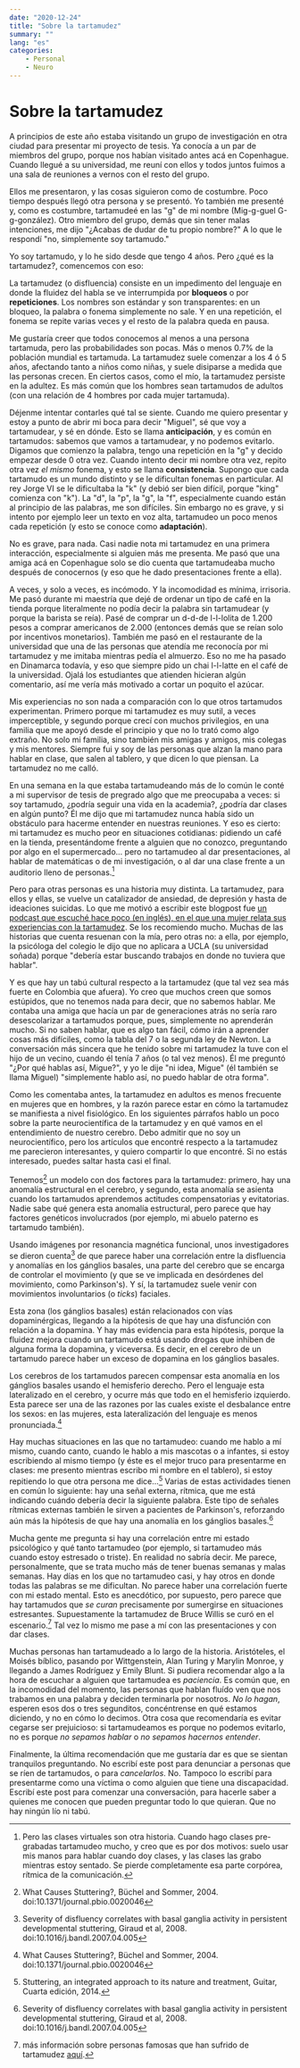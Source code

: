 ```yaml
---
date: "2020-12-24"
title: "Sobre la tartamudez"
summary: ""
lang: "es"
categories:
    - Personal
    - Neuro
---
```

# Sobre la tartamudez

A principios de este año estaba visitando un grupo de investigación en otra ciudad para presentar mi proyecto de tesis. Ya conocía a un par de miembros del grupo, porque nos habían visitado antes acá en Copenhague. Cuando llegué a su universidad, me reuní con ellos y todos juntos fuimos a una sala de reuniones a vernos con el resto del grupo.

Ellos me presentaron, y las cosas siguieron como de costumbre. Poco tiempo después llegó otra persona y se presentó. Yo también me presenté y, como es costumbre, tartamudeé en las "g" de mi nombre (Mig-g-guel G-g-gonzález). Otro miembro del grupo, demás que sin tener malas intenciones, me dijo "¿Acabas de dudar de tu propio nombre?" A lo que le respondí "no, simplemente soy tartamudo."

Yo soy tartamudo, y lo he sido desde que tengo 4 años. Pero ¿qué es la tartamudez?, comencemos con eso:

La tartamudez (o disfluencia) consiste en un impedimento del lenguaje en donde la fluidez del habla se ve interrumpida por **bloqueos** o por **repeticiones**. Los nombres son estándar y son transparentes: en un bloqueo, la palabra o fonema simplemente no sale. Y en una repetición, el fonema se repite varias veces y el resto de la palabra queda en pausa. 

Me gustaría creer que todos conocemos al menos a una persona tartamuda, pero las probabilidades son pocas. Más o menos 0.7% de la población mundial es tartamuda. La tartamudez suele comenzar a los 4 ó 5 años, afectando tanto a niños como niñas, y suele disiparse a medida que las personas crecen. En ciertos casos, como el mío, la tartamudez persiste en la adultez. Es más común que los hombres sean tartamudos de adultos (con una relación de 4 hombres por cada mujer tartamuda).

Déjenme intentar contarles qué tal se siente. Cuando me quiero presentar y estoy a punto de abrir mi boca para decir "Miguel", sé que voy a tartamudear, y sé en dónde. Esto se llama **anticipación**, y es común en tartamudos: sabemos que vamos a tartamudear, y no podemos evitarlo. Digamos que comienzo la palabra, tengo una repetición en la "g" y decido empezar desde 0 otra vez. Cuando intento decir mi nombre otra vez, repito otra vez *el mismo* fonema, y esto se llama **consistencia**. Supongo que cada tartamudo es un mundo distinto y se le dificultan fonemas en particular. Al rey Jorge VI se le dificultaba la "k" (y debió ser bien difícil, porque "king" comienza con "k"). La "d", la "p", la "g", la "f", especialmente cuando están al principio de las palabras, me son difíciles. Sin embargo no es grave, y si intento por ejemplo leer un texto en voz alta, tartamudeo un poco menos cada repetición (y esto se conoce como **adaptación**).

No es grave, para nada. Casi nadie nota mi tartamudez en una primera interacción, especialmente si alguien más me presenta. Me pasó que una amiga acá en Copenhague solo se dio cuenta que tartamudeaba mucho después de conocernos (y eso que he dado presentaciones frente a ella).

A veces, y solo a veces, es incómodo. Y la incomodidad es mínima, irrisoria. Me pasó durante mi maestría que dejé de ordenar un tipo de café en la tienda porque literalmente no podía decir la palabra sin tartamudear (y porque la barista se reía). Pasé de comprar un d-d-de l-l-lolita de 1.200 pesos a comprar americanos de 2.000 (entonces demás que se reían solo por incentivos monetarios). También me pasó en el restaurante de la universidad que una de las personas que atendía me reconocía por mi tartamudez y me imitaba mientras pedía el almuerzo. Eso no me ha pasado en Dinamarca todavía, y eso que siempre pido un chai l-l-latte en el café de la universidad. Ojalá los estudiantes que atienden hicieran algún comentario, así me vería más motivado a cortar un poquito el azúcar.

Mis experiencias no son nada a comparación con lo que otros tartamudos experimentan. Primero porque mi tartamudez es muy sutil, a veces imperceptible, y segundo porque crecí con muchos privilegios, en una familia que me apoyó desde el principio y que no lo trató como algo extraño. No solo mi familia, sino también mis amigas y amigos, mis colegas y mis mentores. Siempre fui y soy de las personas que alzan la mano para hablar en clase, que salen al tablero, y que dicen lo que piensan. La tartamudez no me calló.

En una semana en la que estaba tartamudeando más de lo común le conté a mi supervisor de tesis de pregrado algo que me preocupaba a veces: si soy tartamudo, ¿podría seguir una vida en la academia?, ¿podría dar clases en algún punto? Él me dijo que mi tartamudez nunca había sido un obstáculo para hacerme entender en nuestras reuniones. Y eso es cierto: mi tartamudez es mucho peor en situaciones cotidianas: pidiendo un café en la tienda, presentándome frente a alguien que no conozco, preguntando por algo en el supermercado... pero no tartamudeo al dar presentaciones, al hablar de matemáticas o de mi investigación, o al dar una clase frente a un auditorio lleno de personas.[^1]

Pero para otras personas es una historia muy distinta. La tartamudez, para ellos y ellas, se vuelve un catalizador de ansiedad, de depresión y hasta de ideaciones suicidas. Lo que me motivó a escribir este blogpost fue [un podcast que escuché hace poco (en inglés), en el que una mujer relata sus experiencias con la tartamudez](https://open.spotify.com/episode/2u2AOeftqHtJ0HgcrJuD3N?si=7BQIeda2RUmLWNHprxkkZA). Se los recomiendo mucho. Muchas de las historias que cuenta resuenan con la mía, pero otras no: a ella, por ejemplo, la psicóloga del colegio le dijo que no aplicara a UCLA (su universidad soñada) porque "debería estar buscando trabajos en donde no tuviera que hablar".

Y es que hay un tabú cultural respecto a la tartamudez (que tal vez sea más fuerte en Colombia que afuera). Yo creo que muchos creen que somos estúpidos, que no tenemos nada para decir, que no sabemos hablar. Me contaba una amiga que hacía un par de generaciones atrás no sería raro desescolarizar a tartamudos porque, pues, simplemente no aprenderán mucho. Si no saben hablar, que es algo tan fácil, cómo irán a aprender cosas más difíciles, como la tabla del 7 o la segunda ley de Newton. La conversación más sincera que he tenido sobre mi tartamudez la tuve con el hijo de un vecino, cuando él tenía 7 años (o tal vez menos). Él me preguntó "¿Por qué hablas así, Migue?", y yo le dije "ni idea, Migue" (él también se llama Miguel) "simplemente hablo así, no puedo hablar de otra forma".

Como les comentaba antes, la tartamudez en adultos es menos frecuente en mujeres que en hombres, y la razón parece estar en cómo la tartamudez se manifiesta a nivel fisiológico. En los siguientes párrafos hablo un poco sobre la parte neurocientífica de la tartamudez y en qué vamos en el entendimiento de nuestro cerebro. Debo admitir que no soy un neurocientífico, pero los artículos que encontré respecto a la tartamudez me parecieron interesantes, y quiero compartir lo que encontré. Si no estás interesado, puedes saltar hasta casi el final.

Tenemos[^2] un modelo con dos factores para la tartamudez: primero, hay una anomalía estructural en el cerebro, y segundo, esta anomalía se asienta cuando los tartamudos aprendemos actitudes compensatorias y evitatorias. Nadie sabe qué genera esta anomalía estructural, pero parece que hay factores genéticos involucrados (por ejemplo, mi abuelo paterno es tartamudo también).

Usando imágenes por resonancia magnética funcional, unos investigadores se dieron cuenta[^3] de que parece haber una correlación entre la disfluencia y anomalías en los gánglios basales, una parte del cerebro que se encarga de controlar el movimiento (y que se ve implicada en desórdenes del movimiento, como Parkinson's). Y sí, la tartamudez suele venir con movimientos involuntarios (o _ticks_) faciales.

Esta zona (los gánglios basales) están relacionados con vías dopaminérgicas, llegando a la hipótesis de que hay una disfunción con relación a la dopamina. Y hay más evidencia para esta hipótesis, porque la fluidez mejora cuando un tartamudo está usando drogas que inhiben de alguna forma la dopamina, y viceversa. Es decir, en el cerebro de un tartamudo parece haber un exceso de dopamina en los gánglios basales.

Los cerebros de los tartamudos parecen compensar esta anomalía en los gánglios basales usando el hemisferio derecho. Pero el lenguaje esta lateralizado en el cerebro, y ocurre más que todo en el hemisferio izquierdo. Esta parece ser una de las razones por las cuales existe el desbalance entre los sexos: en las mujeres, esta lateralización del lenguaje es menos pronunciada.[^2]

Hay muchas situaciones en las que no tartamudeo: cuando me hablo a mí mismo, cuando canto, cuando le hablo a mis mascotas o a infantes, si estoy escribiendo al mismo tiempo (y éste es el mejor truco para presentarme en clases: me presento mientras escribo mi nombre en el tablero), si estoy repitiendo lo que otra persona me dice...[^4] Varias de estas actividades tienen en común lo siguiente: hay una señal externa, rítmica, que me está indicando cuándo debería decir la siguiente palabra. Este tipo de señales rítmicas externas también le sirven a pacientes de Parkinson's, reforzando aún más la hipótesis de que hay una anomalía en los gánglios basales.[^3] 

Mucha gente me pregunta si hay una correlación entre mi estado psicológico y qué tanto tartamudeo (por ejemplo, si tartamudeo más cuando estoy estresado o triste). En realidad no sabría decir. Me parece, personalmente, que se trata mucho más de tener buenas semanas y malas semanas. Hay días en los que no tartamudeo casi, y hay otros en donde todas las palabras se me dificultan. No parece haber una correlación fuerte con mi estado mental. Esto es anecdótico, por supuesto, pero parece que hay tartamudos que _se curan_ precisamente por sumergirse en situaciones estresantes. Supuestamente la tartamudez de Bruce Willis se curó en el escenario.[^5] Tal vez lo mismo me pase a mí con las presentaciones y con dar clases.

Muchas personas han tartamudeado a lo largo de la historia. Aristóteles, el Moisés bíblico, pasando por Wittgenstein, Alan Turing y Marylin Monroe, y llegando a James Rodríguez y Emily Blunt. Si pudiera recomendar algo a la hora de escuchar a alguien que tartamudea es _paciencia_. Es común que, en la incomodidad del momento, las personas que hablan fluído ven que nos trabamos en una palabra y deciden terminarla por nosotros. _No lo hagan_, esperen esos dos o tres segunditos, concéntrense en qué estamos diciendo, y no en cómo lo decimos. Otra cosa que recomendaría es evitar cegarse ser prejuicioso: si tartamudeamos es porque no podemos evitarlo, no es porque _no sepamos hablar_ o _no sepamos hacernos entender_.

Finalmente, la última recomendación que me gustaría dar es que se sientan tranquilos preguntando. No escribí este post para denunciar a personas que se ríen de tartamudos, o para _cancelarlos_. No. Tampoco lo escribí para presentarme como una víctima o como alguien que tiene una discapacidad. Escribí este post para comenzar una conversación, para hacerle saber a quienes me conocen que pueden preguntar todo lo que quieran. Que no hay ningún lío ni tabú.

[^1]: Pero las clases virtuales son otra historia. Cuando hago clases pre-grabadas tartamudeo mucho, y creo que es por dos motivos: suelo usar mis manos para hablar cuando doy clases, y las clases las grabo mientras estoy sentado. Se pierde completamente esa parte corpórea, rítmica de la comunicación.
[^3]: Severity of disfluency correlates with basal ganglia activity in persistent developmental stuttering, Giraud et al, 2008.  doi:10.1016/j.bandl.2007.04.005
[^2]: What Causes Stuttering?, Büchel and Sommer, 2004. doi:10.1371/journal.pbio.0020046
[^4]: Stuttering, an integrated approach to its nature and treatment, Guitar, Cuarta edición, 2014.
[^5]: más información sobre personas famosas que han sufrido de tartamudez [aquí](https://www.businessinsider.com/stuttering-celebrities-famous-people-2019-11?r=US&IR=T#actor-bruce-willis-had-a-childhood-stutter-that-made-him-take-up-to-three-minutes-to-say-a-single-sentence-he-said-he-was-bullied-for-it-in-a-speech-to-the-american-institute-he-said-its-easy-to-get-frustrated-with-a-child-who-stutters-but-believe-me-the-one-who-stutters-is-much-more-frustrated-be-patient-always-listen-offer-encouragement-give-positive-reinforcement-always-9).
